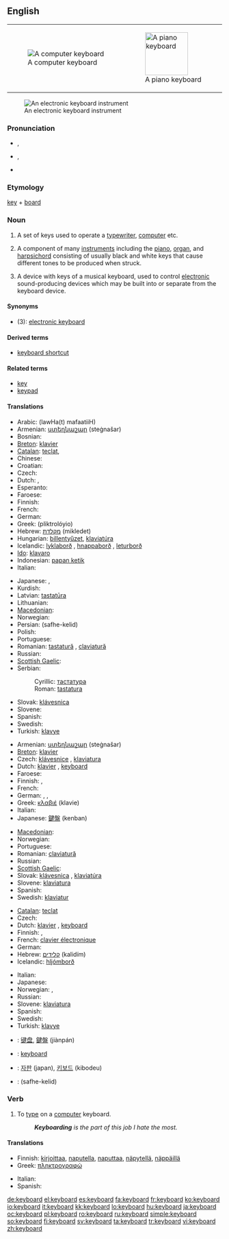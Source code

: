 {{wikipedia|dab=keyboard}}
==English==
{|style="float:right;margin: .5em 0 .5em 1em;"
|[[Image:Swedish keyboard 20050614.jpg|thumb|A computer keyboard]]
|[[Image:Player piano keyboard.jpg|thumb|100px|A piano keyboard]]
|}
[[Image:YamahaKeyboard.jpg|thumb|An electronic keyboard instrument]]

===Pronunciation===
* {{a|US}} {{IPA|/kiˈbɔrd/}}, {{SAMPA|/ki"bOrd/}}
* {{a|UK|Australian}} {{IPA|/ˈkiːbɔːd/}}, {{SAMPA|/"kibO:d/}}
* {{audio|En-us-keyboard.ogg|Audio (US)}}

===Etymology===
[[key]] + [[board]]

===Noun===
{{en-noun}}

# A set of keys used to operate a [[typewriter]], [[computer]] etc.
# {{music}} A component of many [[instruments]] including the [[piano]], [[organ]], and [[harpsichord]] consisting of usually black and white keys that cause different tones to be produced when struck.
# {{music}} A device with keys of a musical keyboard, used to control [[electronic]] sound-producing devices which may be built into or separate from the keyboard device.

====Synonyms====
* (3): [[electronic keyboard]]

====Derived terms====
* [[keyboard shortcut]]

====Related terms====
* [[key]]
* [[keypad]]

====Translations====
{{trans-top|set of keys used to operate a typewriter, computer etc.}}
* Arabic: {{Arab|[[لوحة مفاتيح]]}} (lawHa(t) mafaatiiH) {{f}}
* Armenian: [[ստեղնաշար]] (steġnašar)
* Bosnian: {{t-|bs|tastatura|f}}
* [[Breton]]: [[klavier#Breton|klavier]]  {{m}}
* [[Catalan]]: [[teclat]], {{m}}
* Chinese: {{zh-tsp|鍵盤|键盘|jiànpán}}
* Croatian: {{t-|hr|tipkovnica|f}}
* Czech: {{t-|cs|klávesnice|f}}
* Dutch: {{t+|nl|toetsenbord|n}}, {{t+|nl|klavier|n}}
* Esperanto: {{t+|eo|klavaro|xs=Esperanto}}
* Faroese: {{t-|fo|knappaborð|n|xs=Faroese}}
* Finnish: {{t+|fi|näppäimistö}}
* French: {{t+|fr|clavier|m}}
* German: {{t+|de|Tastatur|f}}
* Greek: {{t+|el|πληκτρολόγιο|n|sc=Grek}} (pliktrolóyio)
* Hebrew: [[מקלדת]] (mikledet) {{f}}
* Hungarian: [[billentyűzet]], [[klaviatúra]]
* Icelandic: [[lyklaborð]] {{n}}, [[hnappaborð]] {{n}} {{italbrac|dated}}, [[leturborð]] {{n}} {{italbrac|dated}}
* [[Ido]]: [[klavaro]]
* Indonesian: [[papan ketik]]
* Italian: {{t-|it|tastiera|f}}
{{trans-mid}}
* Japanese: {{t-|ja|キーボード|tr=kībōdo|sc=Jpan}},  {{t|ja|鍵盤|tr=kenban|sc=Jpan}}
* Kurdish: {{t|ku|پیتلێده‌ر|tr=pítléder|sc=ku-Arab}}
* Latvian: [[tastatūra]]
* Lithuanian: {{t+|lt|klaviatūra|f|xs=Lithuanian}}
* [[Macedonian]]: {{t|mk|тастатура|f|tr=tastatúra|sc=Cyrl}}
* Norwegian: {{t|no|tastatur|n}}
* Persian: {{fa-Arab|[[صفحه کلید]]}} (safhe-kelid)
* Polish: {{t+|pl|klawiatura|f}}
* Portuguese: {{t+|pt|teclado|m}}
* Romanian: [[tastatură]] {{f}}, [[claviatură]] {{f}}
* Russian: {{t+|ru|клавиатура|f|tr=klaviatúra|sc=Cyrl}}
* [[Scottish Gaelic]]: {{t-|gd|meur-chlàr|m|xs=Scottish Gaelic}}
* Serbian:
*: Cyrillic: [[тастатура#Serbian|тастатура]] {{f}}
*: Roman: [[tastatura#Serbian|tastatura]] {{f}}
* Slovak: [[klávesnica]] {{f}}
* Slovene: {{t-|sl|tipkovnica|f}}
* Spanish: {{t+|es|teclado|m}}
* Swedish: {{t+|sv|tangentbord|n}}
* Turkish: [[klavye]]
{{trans-bottom}}

{{trans-top|component of many instruments}}
* Armenian: [[ստեղնաշար]] (steġnašar)
* [[Breton]]: [[klavier#Breton|klavier]]  {{m}}
* Czech: [[klávesnice]] {{f}}, [[klaviatura]] {{f}}
* Dutch: [[klavier]] {{n}}, [[#Dutch|keyboard]] {{n}}
* Faroese: {{t-|fo|knappaborð|n|xs=Faroese}}
* Finnish: {{t-|fi|koskettimisto}}, {{t-|fi|koskettimet}}
* French: {{t+|fr|clavier|m}}
* German: {{t+|de|Tastatur|f}}, {{t+|de|Klaviatur|f}}, {{t-|de|Manual|n}}
* Greek: [[κλαβιέ]] (klavie) {{n}}
* Italian: {{t-|it|tastiera|f}}
* Japanese: [[鍵盤]] (kenban)
{{trans-mid}}
* [[Macedonian]]: {{t|mk|клавијатура|f|tr=klavijatúra|sc=Cyrl}}
* Norwegian: {{t|no|tastatur|n}}
* Portuguese: {{t+|pt|teclado|m}}
* Romanian: [[claviatură]] {{f}}
* Russian: {{t+|ru|клавиатура|f|tr=klaviatúra|sc=Cyrl}}
* [[Scottish Gaelic]]: {{t-|gd|meur-chlàr|m|xs=Scottish Gaelic}}
* Slovak: [[klávesnica]]  {{f}}, [[klaviatúra]] {{f}}
* Slovene: [[klaviatura]] {{f}}
* Spanish: {{t+|es|teclado|m}}
* Swedish: [[klaviatur]] {{n}}
{{trans-bottom}}

{{trans-top|electronic device with keys of a musical keyboard}}
* [[Catalan]]: [[teclat]]
* Czech: {{t-|cs|klávesy|f|p}}
* Dutch: [[klavier]] {{n}}, [[#Dutch|keyboard]] {{n}}
* Finnish: {{t-|fi|koskettimisto}}, {{t-|fi|koskettimet}}
* French: [[clavier électronique]]
* German: {{t+|de|Keyboard|n}}
* Hebrew: [[קלידים]] (kalidím) {{m|p}}
* Icelandic: [[hljómborð]] {{n}}
{{trans-mid}}
* Italian: {{t-|it|tastiera}}
* Japanese: {{t-|ja|キーボード|tr=kībōdo|sc=Jpan}}
* Norwegian: {{t|no|elektronisk orgel|n}}, {{t|no|keyboard|n}}
* Russian: {{t+|ru|клавиатура|f|tr=klaviatúra|sc=Cyrl}}
* Slovene: [[klaviatura]] {{f}}
* Spanish: {{t+|es|teclado|m}}
* Swedish: {{t+|sv|keyboard|n}}
* Turkish: [[klavye]]
{{trans-bottom}}

{{checktrans-top}}
* {{ttbc|Chinese}}: [[键盘]], [[鍵盤]] (jiànpán)
* {{ttbc|Indonesian}}: [[keyboard#Indonesian|keyboard]]
* {{ttbc|Korean}}: [[자판]] (japan), [[키보드]] (kibodeu)
* {{ttbc|Persian}}: {{fa-Arab|[[صفحه کلید]]}} (safhe-kelid)
{{trans-bottom}}

===Verb===
{{en-verb}}

# {{intransitive}} To [[type]] on a [[computer]] keyboard.
#: '' '''Keyboarding''' is the part of this job I hate the most.''

====Translations====
{{trans-top|to type in}}
* Finnish: [[kirjoittaa]], [[naputella]], [[naputtaa]], [[näpytellä]], [[näppäillä]]
* Greek: [[πληκτρογραφώ]]
{{trans-mid}}
* Italian: {{t|it|digitare}}
* Spanish: {{t|es|teclear}}
{{trans-bottom}}

[[de:keyboard]]
[[el:keyboard]]
[[es:keyboard]]
[[fa:keyboard]]
[[fr:keyboard]]
[[ko:keyboard]]
[[io:keyboard]]
[[it:keyboard]]
[[kk:keyboard]]
[[lo:keyboard]]
[[hu:keyboard]]
[[ja:keyboard]]
[[oc:keyboard]]
[[pl:keyboard]]
[[ro:keyboard]]
[[ru:keyboard]]
[[simple:keyboard]]
[[so:keyboard]]
[[fi:keyboard]]
[[sv:keyboard]]
[[ta:keyboard]]
[[tr:keyboard]]
[[vi:keyboard]]
[[zh:keyboard]]